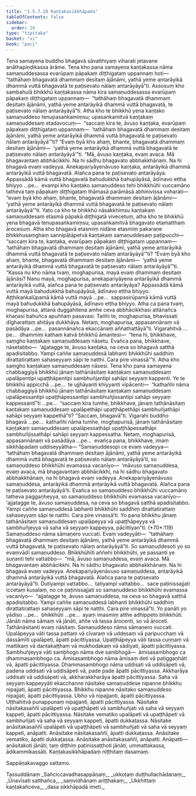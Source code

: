 ```yaml
---
title: "1.5.7.10 Kaṇṭakasikkhāpada"
tableOfContents: false
sidebar:
  order: 10
type: "tipitaka"
basket: "vi"
book: "paci"
---
```



<DynamicBreadcrumb />

<Division number="428" book="paci" e="ch" v="2" p="181">

<Paragraph number="1279" book="paci">
Tena samayena buddho bhagavā sāvatthiyaṃ viharati jetavane anāthapiṇḍikassa ārāme. Tena kho pana samayena kaṇṭakassa nāma samaṇuddesassa evarūpaṃ pāpakaṃ diṭṭhigataṃ uppannaṃ hoti—  “tathāhaṃ bhagavatā dhammaṃ desitaṃ ājānāmi, yathā yeme antarāyikā dhammā vuttā bhagavatā te paṭisevato nālaṃ antarāyāyā”ti. Assosuṃ kho sambahulā bhikkhū kaṇṭakassa nāma kira samaṇuddesassa evarūpaṃ pāpakaṃ diṭṭhigataṃ uppannaṃ—  “tathāhaṃ bhagavatā dhammaṃ desitaṃ ājānāmi, yathā yeme antarāyikā dhammā vuttā bhagavatā, te paṭisevato nālaṃ antarāyāyā”ti. Atha kho te bhikkhū yena kaṇṭako samaṇuddeso tenupasaṅkamiṃsu; upasaṅkamitvā kaṇṭakaṃ samaṇuddesaṃ etadavocuṃ—  “saccaṃ kira te, āvuso kaṇṭaka, evarūpaṃ pāpakaṃ diṭṭhigataṃ uppannaṃ—  ‘tathāhaṃ bhagavatā dhammaṃ desitaṃ ājānāmi, yathā yeme antarāyikā dhammā vuttā bhagavatā te paṭisevato nālaṃ antarāyāyā’”ti? “Evaṃ byā kho ahaṃ, bhante, bhagavatā dhammaṃ desitaṃ ājānāmi—  ‘yathā yeme antarāyikā dhammā vuttā bhagavatā te paṭisevato nālaṃ antarāyāyā’”ti.
</Paragraph>

<Paragraph number="1280" book="paci">
“Mā, āvuso kaṇṭaka, evaṃ avaca. Mā bhagavantaṃ abbhācikkhi. Na hi sādhu bhagavato abbhakkhānaṃ. Na hi bhagavā evaṃ vadeyya. Anekapariyāyenāvuso kaṇṭaka, antarāyikā dhammā antarāyikā vuttā bhagavatā. Alañca pana te paṭisevato antarāyāya. Appassādā kāmā vuttā bhagavatā bahudukkhā bahupāyāsā, ādīnavo ettha bhiyyo …pe…  evampi kho kaṇṭako samaṇuddeso tehi bhikkhūhi vuccamāno tatheva taṃ pāpakaṃ diṭṭhigataṃ thāmasā parāmāsā abhinivissa voharati—  “evaṃ byā kho ahaṃ, bhante, bhagavatā dhammaṃ desitaṃ ājānāmi—  ‘yathā yeme antarāyikā dhammā vuttā bhagavatā te paṭisevato nālaṃ antarāyāyā’”ti.
</Paragraph>

<Paragraph number="1281" book="paci">
Yato ca kho te bhikkhū nāsakkhiṃsu kaṇṭakaṃ samaṇuddesaṃ etasmā pāpakā diṭṭhigatā vivecetuṃ, atha kho te bhikkhū yena bhagavā tenupasaṅkamiṃsu; upasaṅkamitvā bhagavato etamatthaṃ ārocesuṃ. Atha kho bhagavā etasmiṃ nidāne etasmiṃ pakaraṇe bhikkhusaṃghaṃ sannipātāpetvā kaṇṭakaṃ samaṇuddesaṃ paṭipucchi—  “saccaṃ kira te, kaṇṭaka, evarūpaṃ pāpakaṃ diṭṭhigataṃ uppannaṃ—  ‘tathāhaṃ bhagavatā dhammaṃ desitaṃ ājānāmi, yathā yeme antarāyikā dhammā vuttā bhagavatā te paṭisevato nālaṃ antarāyāyā’”ti? “Evaṃ byā kho ahaṃ, bhante, bhagavatā dhammaṃ desitaṃ ājānāmi—  ‘yathā yeme antarāyikā dhammā vuttā bhagavatā te paṭisevato nālaṃ antarāyāyā’”ti.
</Paragraph>

<Paragraph number="1282" book="paci">
“Kassa nu kho nāma tvaṃ, moghapurisa, mayā evaṃ dhammaṃ desitaṃ ājānāsi? Nanu mayā, moghapurisa, anekapariyāyena antarāyikā dhammā antarāyikā vuttā, alañca pana te paṭisevato antarāyāya? Appassādā kāmā vuttā mayā bahudukkhā bahupāyāsā, ādīnavo ettha bhiyyo. Aṭṭhikaṅkalūpamā kāmā vuttā mayā …pe…  sappasirūpamā kāmā vuttā mayā bahudukkhā bahupāyāsā, ādīnavo ettha bhiyyo. Atha ca pana tvaṃ, moghapurisa, attanā duggahitena amhe ceva abbhācikkhasi attānañca khaṇasi bahuñca apuññaṃ pasavasi. Tañhi te, moghapurisa, bhavissati dīgharattaṃ ahitāya dukkhāya. Netaṃ, moghapurisa, appasannānaṃ vā pasādāya …pe…  pasannānañca ekaccānaṃ aññathattāyā”ti. Vigarahitvā …pe…  dhammiṃ kathaṃ katvā bhikkhū āmantesi—  “tena hi, bhikkhave, saṃgho kaṇṭakaṃ samaṇuddesaṃ nāsetu. Evañca pana, bhikkhave, nāsetabbo—  ‘ajjatagge te, āvuso kaṇṭaka, na ceva so bhagavā satthā apadisitabbo. Yampi caññe samaṇuddesā labhanti bhikkhūhi saddhiṃ dirattatirattaṃ sahaseyyaṃ sāpi te natthi. Cara pire vinassā’”ti. Atha kho saṃgho kaṇṭakaṃ samaṇuddesaṃ nāsesi.
</Paragraph>

<Paragraph number="1283" book="paci">
Tena kho pana samayena chabbaggiyā bhikkhū jānaṃ tathānāsitaṃ kaṇṭakaṃ samaṇuddesaṃ upalāpentipi upaṭṭhāpentipi sambhuñjantipi sahāpi seyyaṃ kappenti. Ye te bhikkhū appicchā …pe…  te ujjhāyanti khiyyanti vipācenti—  “kathañhi nāma chabbaggiyā bhikkhū jānaṃ tathānāsitaṃ kaṇṭakaṃ samaṇuddesaṃ upalāpessantipi upaṭṭhāpessantipi sambhuñjissantipi sahāpi seyyaṃ kappessantī”ti …pe…  “saccaṃ kira tumhe, bhikkhave, jānaṃ tathānāsitaṃ kaṇṭakaṃ samaṇuddesaṃ upalāpethāpi upaṭṭhāpethāpi sambhuñjathāpi sahāpi seyyaṃ kappethā”ti? “Saccaṃ, bhagavā”ti. Vigarahi buddho bhagavā …pe…  kathañhi nāma tumhe, moghapurisā, jānaṃ tathānāsitaṃ kaṇṭakaṃ samaṇuddesaṃ upalāpessathāpi upaṭṭhāpessathāpi sambhuñjissathāpi sahāpi seyyaṃ kappessatha. Netaṃ, moghapurisā, appasannānaṃ vā pasādāya …pe…  evañca pana, bhikkhave, imaṃ sikkhāpadaṃ uddiseyyātha—
</Paragraph>

</Division>
<Division number="429" book="paci" e="ch" v="2" p="183">

<Paragraph number="1284" book="paci">
<Emphasis>“Samaṇuddesopi ce evaṃ vadeyya—  ‘tathāhaṃ bhagavatā dhammaṃ desitaṃ ājānāmi, yathā yeme antarāyikā dhammā vuttā bhagavatā te paṭisevato nālaṃ antarāyāyā’ti, so samaṇuddeso bhikkhūhi evamassa vacanīyo—  ‘māvuso samaṇuddesa, evaṃ avaca, mā bhagavantaṃ abbhācikkhi, na hi sādhu bhagavato abbhakkhānaṃ, na hi bhagavā evaṃ vadeyya. Anekapariyāyenāvuso samaṇuddesa, antarāyikā dhammā antarāyikā vuttā bhagavatā. Alañca pana te paṭisevato antarāyāyā’ti. Evañca so samaṇuddeso bhikkhūhi vuccamāno tatheva paggaṇheyya, so samaṇuddeso bhikkhūhi evamassa vacanīyo—  ‘ajjatagge te, āvuso samaṇuddesa, na ceva so bhagavā satthā apadisitabbo. Yampi caññe samaṇuddesā labhanti bhikkhūhi saddhiṃ dirattatirattaṃ sahaseyyaṃ sāpi te natthi. Cara pire vinassā’ti. Yo pana bhikkhu jānaṃ tathānāsitaṃ samaṇuddesaṃ upalāpeyya vā upaṭṭhāpeyya vā sambhuñjeyya vā saha vā seyyaṃ kappeyya, pācittiyan”</Emphasis>ti. (*70*:<Emphasis>119</Emphasis>)
</Paragraph>

</Division>
<Division number="430" book="paci" e="ch" v="2" p="183">

<Paragraph number="1285" book="paci">
<Emphasis>Samaṇuddeso</Emphasis> nāma sāmaṇero vuccati.
</Paragraph>

<Paragraph number="1286" book="paci">
<Emphasis>Evaṃ vadeyyā</Emphasis>ti—  “tathāhaṃ bhagavatā dhammaṃ desitaṃ ājānāmi, yathā yeme antarāyikā dhammā vuttā bhagavatā, te paṭisevato nālaṃ antarāyāyā”ti.
</Paragraph>

<Paragraph number="1287" book="paci">
<Emphasis>So samaṇuddeso</Emphasis>ti yo so evaṃvādī samaṇuddeso.
</Paragraph>

<Paragraph number="1288" book="paci">
<Emphasis>Bhikkhūhī</Emphasis>ti aññehi bhikkhūhi, ye passanti ye suṇanti tehi vattabbo—  “mā, āvuso samaṇuddesa, evaṃ avaca. Mā bhagavantaṃ abbhācikkhi. Na hi sādhu bhagavato abbhakkhānaṃ. Na hi bhagavā evaṃ vadeyya. Anekapariyāyenāvuso samaṇuddesa, antarāyikā dhammā antarāyikā vuttā bhagavatā. Alañca pana te paṭisevato antarāyāyā”ti. Dutiyampi vattabbo…  tatiyampi vattabbo…  sace paṭinissajjati iccetaṃ kusalaṃ, no ce paṭinissajjati so samaṇuddeso bhikkhūhi evamassa vacanīyo—  “ajjatagge te, āvuso samaṇuddesa, na ceva so bhagavā satthā apadisitabbo. Yampi caññe samaṇuddesā labhanti bhikkhūhi saddhiṃ dirattatirattaṃ sahaseyyaṃ sāpi te natthi. Cara pire vinassā”ti.
</Paragraph>

<Paragraph number="1289" book="paci">
<Emphasis>Yo panā</Emphasis>ti yo yādiso …pe…  <Emphasis>bhikkhū</Emphasis>ti …pe…  ayaṃ imasmiṃ atthe adhippeto bhikkhūti.
</Paragraph>

<Paragraph number="1290" book="paci">
<Emphasis>Jānāti</Emphasis> nāma sāmaṃ vā jānāti, aññe vā tassa ārocenti, so vā āroceti.
</Paragraph>

<Paragraph number="1291" book="paci">
<Emphasis>Tathānāsitan</Emphasis>ti evaṃ nāsitaṃ.
</Paragraph>

<Paragraph number="1292" book="paci">
<Emphasis>Samaṇuddeso</Emphasis> nāma sāmaṇero vuccati.
</Paragraph>

<Paragraph number="1293" book="paci">
<Emphasis>Upalāpeyya vā</Emphasis>ti tassa pattaṃ vā cīvaraṃ vā uddesaṃ vā paripucchaṃ vā dassāmīti upalāpeti, āpatti pācittiyassa.
</Paragraph>

<Paragraph number="1294" book="paci">
<Emphasis>Upaṭṭhāpeyya vā</Emphasis>ti tassa cuṇṇaṃ vā mattikaṃ vā dantakaṭṭhaṃ vā mukhodakaṃ vā sādiyati, āpatti pācittiyassa.
</Paragraph>

<Paragraph number="1295" book="paci">
<Emphasis>Sambhuñjeyya vā</Emphasis>ti sambhogo nāma dve sambhogā—  āmisasambhogo ca dhammasambhogo ca. <Emphasis>Āmisasambhogo</Emphasis> nāma āmisaṃ deti vā paṭiggaṇhāti vā, āpatti pācittiyassa. <Emphasis>Dhammasambhogo</Emphasis> nāma uddisati vā uddisāpeti vā, padena uddisati vā uddisāpeti vā, pade pade āpatti pācittiyassa. Akkharāya uddisati vā uddisāpeti vā, akkharakkharāya āpatti pācittiyassa.
</Paragraph>

<Paragraph number="1296" book="paci">
<Emphasis>Saha vā seyyaṃ kappeyyā</Emphasis>ti ekacchanne nāsitake samaṇuddese nipanne bhikkhu nipajjati, āpatti pācittiyassa. Bhikkhu nipanne nāsitako samaṇuddeso nipajjati, āpatti pācittiyassa. Ubho vā nipajjanti, āpatti pācittiyassa. Uṭṭhahitvā punappunaṃ nipajjanti, āpatti pācittiyassa.
</Paragraph>

</Division>
<Division number="431" book="paci" e="ch" v="2" p="185">

<Paragraph number="1297" book="paci">
Nāsitake nāsitakasaññī upalāpeti vā upaṭṭhāpeti vā sambhuñjati vā saha vā seyyaṃ kappeti, āpatti pācittiyassa. Nāsitake vematiko upalāpeti vā upaṭṭhāpeti vā sambhuñjati vā saha vā seyyaṃ kappeti, āpatti dukkaṭassa. Nāsitake anāsitakasaññī upalāpeti vā upaṭṭhāpeti vā sambhuñjati vā saha vā seyyaṃ kappeti, anāpatti. Anāsitake nāsitakasaññī, āpatti dukkaṭassa. Anāsitake vematiko, āpatti dukkaṭassa. Anāsitake anāsitakasaññī, anāpatti.
</Paragraph>

</Division>
<Division number="432" book="paci" e="ch" v="2" p="185">

<Paragraph number="1298" book="paci">
Anāpatti—  anāsitakoti jānāti, taṃ diṭṭhiṃ paṭinissaṭṭhoti jānāti, ummattakassa, ādikammikassāti.

</Paragraph>
</Division>

<Paragraph number="1299" type="center" book="paci">
Kaṇṭakasikkhāpadaṃ niṭṭhitaṃ dasamaṃ.

  
Sappāṇakavaggo sattamo.



</Paragraph>

<Paragraph number="1300" type="center" book="paci">
Tassuddānaṃ


</Paragraph>

<Paragraph number="1301" type="verses" book="paci">
_Sañciccavadhasappāṇaṃ,_  
_ukkoṭaṃ duṭṭhullachādanaṃ;_  
_Ūnavīsati satthañca,_  
_saṃvidhānaṃ ariṭṭhakaṃ;_  
_Ukkhittaṃ kaṇṭakañceva,_  
_dasa sikkhāpadā imeti._
</Paragraph>